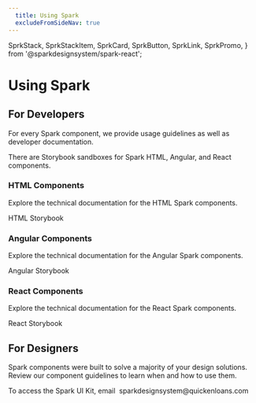 ```yaml
---
  title: Using Spark
  excludeFromSideNav: true
---
```

  SprkStack,
  SprkStackItem,
  SprkCard,
  SprkButton,
  SprkLink,
  SprkPromo,
} from '@sparkdesignsystem/spark-react';

# Using Spark
<SprkStack itemSpacing="large">
  <SprkStackItem>
    <SprkStack itemSpacing="medium">
      <SprkStackItem>
        <h2 className="sprk-b-TypeDisplayThree">
          For Developers
        </h2>
      </SprkStackItem>
      <SprkStackItem>
        <p className="sprk-b-TypeBodyTwo sprk-u-mbm sprk-u-Measure">
          For every Spark component, we provide usage guidelines as well as developer documentation.
        </p>
        <p className="sprk-b-TypeBodyTwo sprk-u-Measure">
          There are Storybook sandboxes for Spark HTML, Angular, and React components.
        </p>
      </SprkStackItem>
    </SprkStack>
  </SprkStackItem>
  <SprkStackItem>
    <div className="docs-o-Grid docs-o-Grid--three-col docs-o-Grid--large">
      <SprkCard additionalContentClasses="sprk-o-Stack sprk-o-Stack--large">
        <h3 className="sprk-b-TypeDisplayFive sprk-o-Stack__item">
          HTML Components
        </h3>
        <p className="sprk-b-TypeBodyTwo sprk-o-Stack__item">
          Explore the technical documentation for the HTML Spark components.
        </p>
        <div className="sprk-o-Stack__item">
          <SprkButton
            variant="secondary"
            element="a"
            href="https://html.sparkdesignsystem.com/"
          >
            HTML Storybook
          </SprkButton>
        </div>
      </SprkCard>
      <SprkCard additionalContentClasses="sprk-o-Stack sprk-o-Stack--large">
        <h3 className="sprk-b-TypeDisplayFive sprk-o-Stack__item">
          Angular Components
        </h3>
        <p className="sprk-b-TypeBodyTwo sprk-o-Stack__item">
          Explore the technical documentation for the Angular Spark components.
        </p>
        <div className="sprk-o-Stack__item">
          <SprkButton
            variant="secondary"
            element="a"
            href="https://angular.sparkdesignsystem.com/"
          >
            Angular Storybook
          </SprkButton>
        </div>
      </SprkCard>
      <SprkCard additionalContentClasses="sprk-o-Stack sprk-o-Stack--large">
        <h3 className="sprk-b-TypeDisplayFive sprk-o-Stack__item">
          React Components
        </h3>
        <p className="sprk-b-TypeBodyTwo sprk-o-Stack__item">
          Explore the technical documentation for the React Spark components.
        </p>
        <div className="sprk-o-Stack__item">
          <SprkButton
            variant="secondary"
            element="a"
            href="https://react.sparkdesignsystem.com/"
          >
            React Storybook
          </SprkButton>
        </div>
      </SprkCard>
    </div>
  </SprkStackItem>
  <SprkStackItem>
    <SprkStack itemSpacing="medium">
      <SprkStackItem>
        <h2 className="sprk-b-TypeDisplayThree">
          For Designers
        </h2>
      </SprkStackItem>
      <SprkStackItem>
        <p className="sprk-b-TypeBodyTwo sprk-u-mbm sprk-u-Measure">
          Spark components were built to solve a majority of your design solutions. Review our component guidelines to learn when and how to use them.
        </p>
        <p className="sprk-b-TypeBodyTwo sprk-u-Measure">
          To access the Spark UI Kit, email&nbsp;
          <SprkLink
            element="a"
            href="mailto://sparkdesignsystem@quickenloans.com"
          >
            sparkdesignsystem@quickenloans.com
          </SprkLink>
        </p>
      </SprkStackItem>
    </SprkStack>
  </SprkStackItem>
</SprkStack>
